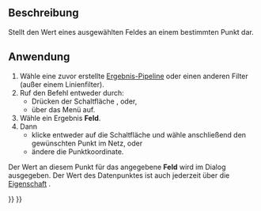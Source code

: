 <languages/>

{{Docnav
|[[FEM_PostFilterLinearizedStresses/de|Linearisierte Spannungsdarstellung]]
|[[FEM_PostCreateFunctionPlane/de|FEM NachbereitungFunktionEbene]]
|[[FEM_Workbench/de|FEM]]
|IconL=FEM_PostFilterLinearizedStresses.svg
|IconR=FEM_PostCreateFunctionPlane.svg
|IconC=Workbench_FEM.svg
}}

{{GuiCommand/de
|Name=FEM PostFilterDataAtPoint
|Name/de=FEM DatenzuPunktSchnittfilter
|MenuLocation=Ergebnisse → FEM Daten zu Punkt Ausschnittfilter
|Workbenches=[[FEM_Workbench/de|FEM]]
|SeeAlso=[[FEM_PostPipelineFromResult/de|FEM Result pipeline]], [[FEM_tutorial/de|FEM tutorial]]
}}

<span id="Description"></span>
==Beschreibung==

Stellt den Wert eines ausgewählten Feldes an einem bestimmten Punkt dar.

<span id="Usage"></span>
==Anwendung==

<div class="mw-translate-fuzzy">
# Wähle eine zuvor erstellte [[FEM_PostPipelineFromResult|Ergebnis-Pipeline]] oder einen anderen Filter (außer einem Linienfilter).
# Ruf den Befehl entweder durch:
#* Drücken der Schaltfläche {{Button|[[Image:FEM_PostFilterDataAtPoint.svg|16px]] '''Daten am Punkt Ausschnitt-Filter'''}}, oder,
#* über das Menü {{MenuCommand|Ergebnisse → [[Image:FEM_PostFilterDataAtPoint.svg|16px]] Daten am Punkt Ausschnitt-filter}} auf.
# Wähle ein Ergebnis '''Feld'''.
# Dann
#* klicke entweder auf die Schaltfläche {{Button|Punkt wählen}} und wähle anschließend den gewünschten Punkt im Netz, oder
#* ändere die Punktkoordinate.
</div>

Der Wert an diesem Punkt für das angegebene '''Feld''' wird im Dialog ausgegeben. Der Wert des Datenpunktes ist auch jederzeit über die [[Property_editor/de|Eigenschaft]] {{PropertyData/de|Point Data}}.


{{Docnav/de
|[[FEM_PostFilterLinearizedStresses/de|Linearisierte Spannungsdarstellung]]
|[[FEM_PostCreateFunctionPlane/de|FEM NachbereitungFunktionEbene]]
|[[FEM_Workbench/de|FEM]]
|IconL=FEM_PostFilterLinearizedStresses.svg
|IconR=FEM_PostCreateFunctionPlane.svg
|IconC=Workbench_FEM.svg
}}

{{FEM Tools navi{{#translation:}}}}
{{Userdocnavi{{#translation:}}}}